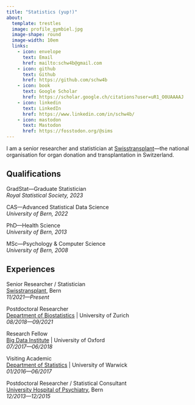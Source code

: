 ```yaml
---
title: "Statistics (yup!)"
about:
  template: trestles
  image: profile_gymbiel.jpg
  image-shape: round
  image-width: 10em
  links:
    - icon: envelope
      text: Email
      href: mailto:schw4b@gmail.com
    - icon: github
      text: Github
      href: https://github.com/schw4b
    - icon: book
      text: Google Scholar
      href: https://scholar.google.ch/citations?user=uR1_O0UAAAAJ
    - icon: linkedin
      text: LinkedIn
      href: https://www.linkedin.com/in/schw4b/
    - icon: mastodon
      text: Mastodon
      href: https://fosstodon.org/@sims
---
```

I am a senior researcher and statistician at [Swisstransplant](https://www.swisstransplant.org/)---the national organisation for organ donation and transplantation in Switzerland.

## Qualifications

GradStat---Graduate Statistician\
*Royal Statistical Society, 2023*

CAS---Advanced Statistical Data Science\
*University of Bern, 2022*

PhD---Health Science\
*University of Bern, 2013*

MSc---Psychology & Computer Science\
*University of Bern, 2008*

## Experiences
Senior Researcher / Statistician \
[Swisstransplant](https://www.swisstransplant.org/), Bern\
*11/2021---Present*

Postdoctoral Researcher \
[Department of Biostatistics](https://www.ebpi.uzh.ch/) | University of Zurich\
*08/2018---09/2021*

Research Fellow \
[Big Data Institute](https://www.bdi.ox.ac.uk/) | University of Oxford\
*07/2017---06/2018*

Visiting Academic \
[Department of Statistics](https://warwick.ac.uk/fac/sci/statistics/) | University of Warwick\
*01/2016---06/2017*

Postdoctoral Researcher / Statistical Consultant\
[University Hospital of Psychiatry](https://www.upd.ch/de/), Bern\
*12/2013---12/2015*